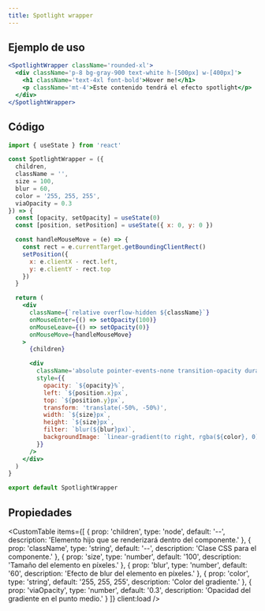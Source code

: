 ```yaml
---
title: Spotlight wrapper
---
```



<div className='flex items-center justify-center mx-auto not-prose'>
  <Alert
    title='Pista'
    content='Mueve el cursor sobre la imagen para ver el efecto de luz 🔦.'
    type='default'
    styleVariant='bordered'
    client:load
  />
</div>

<DemoSpotlightWrapper client:load />

## Ejemplo de uso

<CodeBlock client:load>

```jsx
<SpotlightWrapper className='rounded-xl'>
  <div className='p-8 bg-gray-900 text-white h-[500px] w-[400px]'>
    <h1 className='text-4xl font-bold'>Hover me!</h1>
    <p className='mt-4'>Este contenido tendrá el efecto spotlight</p>
  </div>
</SpotlightWrapper>
```

</CodeBlock>

## Código

<CodeBlock client:load>

```jsx
import { useState } from 'react'

const SpotlightWrapper = ({
  children,
  className = '',
  size = 100,
  blur = 60,
  color = '255, 255, 255',
  viaOpacity = 0.3
}) => {
  const [opacity, setOpacity] = useState(0)
  const [position, setPosition] = useState({ x: 0, y: 0 })

  const handleMouseMove = (e) => {
    const rect = e.currentTarget.getBoundingClientRect()
    setPosition({
      x: e.clientX - rect.left,
      y: e.clientY - rect.top
    })
  }

  return (
    <div
      className={`relative overflow-hidden ${className}`}
      onMouseEnter={() => setOpacity(100)}
      onMouseLeave={() => setOpacity(0)}
      onMouseMove={handleMouseMove}
    >
      {children}

      <div
        className='absolute pointer-events-none transition-opacity duration-300 rounded-full'
        style={{
          opacity: `${opacity}%`,
          left: `${position.x}px`,
          top: `${position.y}px`,
          transform: 'translate(-50%, -50%)',
          width: `${size}px`,
          height: `${size}px`,
          filter: `blur(${blur}px)`,
          backgroundImage: `linear-gradient(to right, rgba(${color}, 0), rgba(${color}, ${viaOpacity}), rgba(${color}, 0))`
        }}
      />
    </div>
  )
}

export default SpotlightWrapper
```

</CodeBlock>

## Propiedades

<CustomTable
  items={[
    {
      prop: 'children',
      type: 'node',
      default: '--',
      description: 'Elemento hijo que se renderizará dentro del componente.'
    },
    {
      prop: 'className',
      type: 'string',
      default: '--',
      description: 'Clase CSS para el componente.'
    },
    {
      prop: 'size',
      type: 'number',
      default: '100',
      description: 'Tamaño del elemento en píxeles.'
    },
    {
      prop: 'blur',
      type: 'number',
      default: '60',
      description: 'Efecto de blur del elemento en píxeles.'
    },
    {
      prop: 'color',
      type: 'string',
      default: '255, 255, 255',
      description: 'Color del gradiente.'
    },
    {
      prop: 'viaOpacity',
      type: 'number',
      default: '0.3',
      description: 'Opacidad del gradiente en el punto medio.'
    }
  ]}
  client:load
/>
